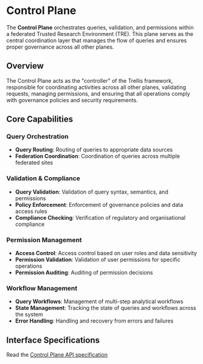 # Control Plane

The **Control Plane** orchestrates queries, validation, and permissions within a federated Trusted Research Environment (TRE).
This plane serves as the central coordination layer that manages the flow of queries and ensures proper governance across all other planes.

## Overview

The Control Plane acts as the "controller" of the Trellis framework, responsible for coordinating activities across all other planes, validating requests, managing permissions, and ensuring that all operations comply with governance policies and security requirements.

## Core Capabilities

### Query Orchestration

- **Query Routing**: Routing of queries to appropriate data sources
- **Federation Coordination**: Coordination of queries across multiple federated sites

### Validation & Compliance

- **Query Validation**: Validation of query syntax, semantics, and permissions
- **Policy Enforcement**: Enforcement of governance policies and data access rules
- **Compliance Checking**: Verification of regulatory and organisational compliance

### Permission Management

- **Access Control**: Access control based on user roles and data sensitivity
- **Permission Validation**: Validation of user permissions for specific operations
- **Permission Auditing**: Auditing of permission decisions

### Workflow Management

- **Query Workflows**: Management of multi-step analytical workflows
- **State Management**: Tracking the state of queries and workflows across the system
- **Error Handling**: Handling and recovery from errors and failures

## Interface Specifications

Read the [Control Plane API specification](https://trellis.federated-analytics.ac.uk/control/v0.0.1/)
